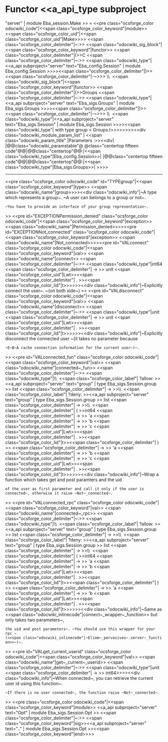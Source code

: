 =Functor <<a_api_type subproject="server" | module Eba_session.Make >> =
<<pre class="ocsforge_color odocwiki_code"|<<span class="ocsforge_color_keyword"|module>> <<span class="ocsforge_color_uid"|<<span class="ocsforge_color_uid"|Make>>>> <<span class="ocsforge_color_delimiter"|~:>> <<span class="odocwiki_sig_block"|<<span class="ocsforge_color_keyword"|functor>> <<span class="ocsforge_color_delimiter"|(>>C <<span class="ocsforge_color_delimiter"|~:>> <<span class="odocwiki_type"|<<a_api subproject="server" text="Eba_config.Session" | module Eba_config.Session >>>><<span class="ocsforge_color_delimiter"|)>> <<span class="ocsforge_color_delimiter"|-~>>> \\  <<span class="odocwiki_sig_block"|<<span class="ocsforge_color_keyword"|functor>> <<span class="ocsforge_color_delimiter"|(>>Groups <<span class="ocsforge_color_delimiter"|~:>> <<span class="odocwiki_type"|<<a_api subproject="server" text="Eba_sigs.Groups" | module Eba_sigs.Groups >>>><<span class="ocsforge_color_delimiter"|)>> <<span class="ocsforge_color_delimiter"|-~>>> \\  <<span class="odocwiki_type"|<<a_api subproject="server" text="Eba_sigs.Session" | module Eba_sigs.Session >>>><<span class="odocwiki_type"| with type group = Groups.t>>>>>>>><<div class="odocwiki_module_param_list" | <<span class="odocwiki_param_title" |Parameters :>><<div|
|@@class="odocwiki_paramstable"@ @class="centertop fifteen code"@@{{{C}}}|@@class="centertop"@@:|<<span class="odocwiki_type"|Eba_config.Session>>|
|@@class="centertop fifteen code"@@{{{Groups}}}|@@class="centertop"@@:|<<span class="odocwiki_type"|Eba_sigs.Groups>>|
>>>>

----
<<pre class="ocsforge_color odocwiki_code" id="TYPEgroup"|<<span class="ocsforge_color_keyword"|type>> <<span class="odocwiki_name"|group>>>><<div class="odocwiki_info"|~A type which represents a group~. ~A user can belongs to a group or not~.
 ~You have to provide an interface of your group representation~.
>>
<<pre id="EXCEPTIONPermission_denied" class="ocsforge_color odocwiki_code"|<<span class="ocsforge_color_keyword"|exception>> <<span class="odocwiki_name"|Permission_denied>>>><<pre id="EXCEPTIONNot_connected" class="ocsforge_color odocwiki_code"|<<span class="ocsforge_color_keyword"|exception>> <<span class="odocwiki_name"|Not_connected>>>><<pre id="VALconnect" class="ocsforge_color odocwiki_code"|<<span class="ocsforge_color_keyword"|val>> <<span class="odocwiki_name"|connect>> <<span class="ocsforge_color_delimiter"|~:>> <<span class="odocwiki_type"|int64 <<span class="ocsforge_color_delimiter"| -> >> unit <<span class="ocsforge_color_uid"|Lwt>><<span class="ocsforge_color_delimiter"| . >><<span class="ocsforge_color_lid"|t>>>>>><<div class="odocwiki_info"|~Explicitly connect the user~. ~(on both side~)
>>
<<pre id="VALdisconnect" class="ocsforge_color odocwiki_code"|<<span class="ocsforge_color_keyword"|val>> <<span class="odocwiki_name"|disconnect>> <<span class="ocsforge_color_delimiter"|~:>> <<span class="odocwiki_type"|unit <<span class="ocsforge_color_delimiter"| -> >> unit <<span class="ocsforge_color_uid"|Lwt>><<span class="ocsforge_color_delimiter"| . >><<span class="ocsforge_color_lid"|t>>>>>><<div class="odocwiki_info"|~Explicitly disconnect the connected user ~(it takes no parameter because
 ~E~B~A cache connection information for the current user~)~.
>>
<<pre id="VALconnected_fun" class="ocsforge_color odocwiki_code"|<<span class="ocsforge_color_keyword"|val>> <<span class="odocwiki_name"|connected~_fun>> <<span class="ocsforge_color_delimiter"|~:>> <<span class="odocwiki_type"|\\  <<span class="ocsforge_color_label"| ?allow: >><<a_api subproject="server" text="group" | type Eba_sigs.Session.group >> list <<span class="ocsforge_color_delimiter"| -> >>\\  <<span class="ocsforge_color_label"| ?deny: >><<a_api subproject="server" text="group" | type Eba_sigs.Session.group >> list <<span class="ocsforge_color_delimiter"| -> >>\\  <<span class="ocsforge_color_delimiter"| ( >>int64 <<span class="ocsforge_color_delimiter"| -> >> 'a <<span class="ocsforge_color_delimiter"| -> >> 'b <<span class="ocsforge_color_delimiter"| -> >> 'c <<span class="ocsforge_color_uid"|Lwt>><<span class="ocsforge_color_delimiter"| . >><<span class="ocsforge_color_lid"|t>><<span class="ocsforge_color_delimiter"| ) >> <<span class="ocsforge_color_delimiter"| -> >> 'a <<span class="ocsforge_color_delimiter"| -> >> 'b <<span class="ocsforge_color_delimiter"| -> >> 'c <<span class="ocsforge_color_uid"|Lwt>><<span class="ocsforge_color_delimiter"| . >><<span class="ocsforge_color_lid"|t>>>>>><<div class="odocwiki_info"|~Wrap a function which takes get and post paramters and the uid
 of the user as first parameter and call it only if the user is
 connected~, otherwise it raise ~Not~_connected~.
>>
<<pre id="VALconnected_rpc" class="ocsforge_color odocwiki_code"|<<span class="ocsforge_color_keyword"|val>> <<span class="odocwiki_name"|connected~_rpc>> <<span class="ocsforge_color_delimiter"|~:>> <<span class="odocwiki_type"|\\  <<span class="ocsforge_color_label"| ?allow: >><<a_api subproject="server" text="group" | type Eba_sigs.Session.group >> list <<span class="ocsforge_color_delimiter"| -> >>\\  <<span class="ocsforge_color_label"| ?deny: >><<a_api subproject="server" text="group" | type Eba_sigs.Session.group >> list <<span class="ocsforge_color_delimiter"| -> >>\\  <<span class="ocsforge_color_delimiter"| ( >>int64 <<span class="ocsforge_color_delimiter"| -> >> 'a <<span class="ocsforge_color_delimiter"| -> >> 'b <<span class="ocsforge_color_uid"|Lwt>><<span class="ocsforge_color_delimiter"| . >><<span class="ocsforge_color_lid"|t>><<span class="ocsforge_color_delimiter"| ) >> <<span class="ocsforge_color_delimiter"| -> >> 'a <<span class="ocsforge_color_delimiter"| -> >> 'b <<span class="ocsforge_color_uid"|Lwt>><<span class="ocsforge_color_delimiter"| . >><<span class="ocsforge_color_lid"|t>>>>>><<div class="odocwiki_info"|~Same as <<span class="odocwiki_inlinecode"|connect~_wrapper~_function>> but only takes two parameters~,
 the uid and post parameters~. ~You should use this wrapper for your
 rpc ~(<<span class="odocwiki_inlinecode"|~Eliom~_pervasives~.server~_function>>~)~.
>>
<<pre id="VALget_current_userid" class="ocsforge_color odocwiki_code"|<<span class="ocsforge_color_keyword"|val>> <<span class="odocwiki_name"|get~_current~_userid>> <<span class="ocsforge_color_delimiter"|~:>> <<span class="odocwiki_type"|unit <<span class="ocsforge_color_delimiter"| -> >> int64>>>><<div class="odocwiki_info"|~When connected~, you can retrieve the current user id using this function~.
 ~If there is no user connected~, the function raise ~Not~_connected~.
>>
<<pre class="ocsforge_color odocwiki_code"|<<span class="ocsforge_color_keyword"|module>> <<a_api subproject="server" text="Opt" | module Eba_sigs.Session.Opt >> <<span class="ocsforge_color_delimiter"|~:>> <<span class="ocsforge_color_keyword"|sig>><<a_api subproject="server" text=".." | module Eba_sigs.Session.Opt >><<span class="ocsforge_color_keyword"|end>>>>